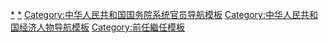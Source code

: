 {{Navbox
|name = 中华人民共和国财政部部长
|image = [[File:Flag of the People's Republic of China.svg|border|50px|中华人民共和国国旗]]
|title = [[中华人民共和国财政部]][[财政部长|部长]]

|group1 = [[中央人民政府财政部]]部长
|list1 = [[薄一波]]{{to}}[[戎子和]]（代）{{to}}[[邓小平]]{{to}}[[李先念]]

|group2 = [[中华人民共和国财政部]]部长
|list2 = [[李先念]]{{to}}[[殷承祯]]{{to}}[[张劲夫]]{{to}}[[吴波 (政治家)|吴波]]{{to}}[[王丙乾|王丙-{乾}-]]{{to}}[[刘仲藜]]{{to}}[[项怀诚]]{{to}}[[金人庆]]{{to}}[[谢旭人]]{{to}}[[楼继伟]]{{to}}[[肖捷]]{{to}}[[刘昆 (1956年)|刘昆]]

}}<noinclude>

[[Category:中华人民共和国财政部部长|*]]
[[Category:中央人民政府财政部部长|*]]
[[Category:中华人民共和国国务院系统官员导航模板]]
[[Category:中华人民共和国经济人物导航模板]]
[[Category:前任繼任模板]]
</noinclude>